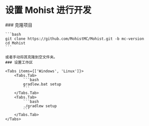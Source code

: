 
# 设置 Mohist 进行开发

<Steps>
    ### 克隆项目

    ```bash
    git clone https://github.com/MohistMC/Mohist.git -b mc-version
    cd Mohist
    ```

    或者手动将其克隆到空文件夹。
    ### 设置工作区

    <Tabs items={['Windows', 'Linux']}>
        <Tabs.Tab>
            ```bash
            gradlew.bat setup
            ```
        </Tabs.Tab>
        <Tabs.Tab>
            ```bash
            ./gradlew setup
            ```
        </Tabs.Tab>
    </Tabs>

</Steps>
